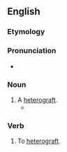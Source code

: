 ==English==
{{wp}}

===Etymology===
{{prefix|en|xeno|graft}}

===Pronunciation===
* {{IPA|en|/ˈzɛnəʊɡɹæft/|/ˈzɛnəʊɡɹɑːft/}}

===Noun===
{{en-noun}}

# A [[heterograft]].
#* {{quote-journal|1=en|year=1982|author=Faustman, D.|author2=Lacy, P. E.|author3=Davie, J. M.|title=Transplantation without immunosuppression|journal=Diabetes|doi=10.2337/diab.31.4.s11|text=Likewise the survival of '''xenografts''' of rat megaislets transplanted into miceis extended by these special pretransplant culture conditions.}}

===Verb===
{{en-verb}}

# To [[heterograft]].